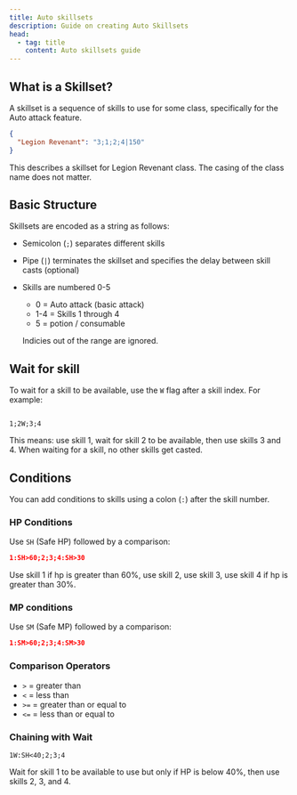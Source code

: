 ```yaml
---
title: Auto skillsets
description: Guide on creating Auto Skillsets
head:
  - tag: title
    content: Auto skillsets guide
---
```


## What is a Skillset?

A skillset is a sequence of skills to use for some class, specifically for the Auto attack feature.

```json
{
  "Legion Revenant": "3;1;2;4|150"
}
```

This describes a skillset for Legion Revenant class. The casing of the class name does not matter.

## Basic Structure

Skillsets are encoded as a string as follows:

- Semicolon (`;`) separates different skills
- Pipe (`|`) terminates the skillset and specifies the delay between skill casts (optional)
- Skills are numbered 0-5
  - 0 = Auto attack (basic attack)
  - 1-4 = Skills 1 through 4
  - 5 = potion / consumable

  Indicies out of the range are ignored.

## Wait for skill

To wait for a skill to be available, use the `W` flag after a skill index. For example:

```

1;2W;3;4

```

This means: use skill 1, wait for skill 2 to be available, then use skills 3 and 4. When waiting for a skill, no other skills get casted.

## Conditions

You can add conditions to skills using a colon (`:`) after the skill number.

### HP Conditions

Use `SH` (Safe HP) followed by a comparison:

```json
1:SH>60;2;3;4:SH>30
```

Use skill 1 if hp is greater than 60%, use skill 2, use skill 3, use skill 4 if hp is greater than 30%.

### MP conditions

Use `SM` (Safe MP) followed by a comparison:

```json
1:SM>60;2;3;4:SM>30
```

### Comparison Operators

- `>` = greater than
- `<` = less than
- `>=` = greater than or equal to
- `<=` = less than or equal to

### Chaining with Wait

```
1W:SH<40;2;3;4
```

Wait for skill 1 to be available to use but only if HP is below 40%, then use skills 2, 3, and 4.
